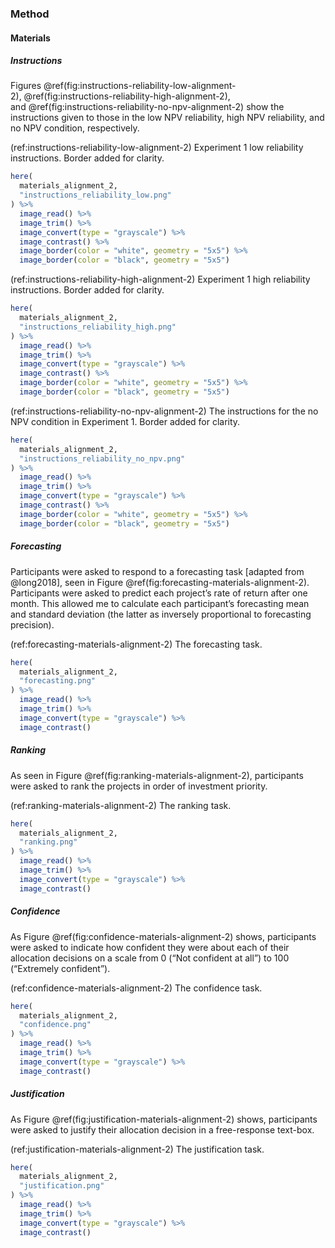 ### Method

#### Materials

##### Instructions {#instructions-materials-alignment-2-appendix}

Figures \@ref(fig:instructions-reliability-low-alignment-2), \@ref(fig:instructions-reliability-high-alignment-2),
and \@ref(fig:instructions-reliability-no-npv-alignment-2) show the instructions
given to those in the low NPV reliability, high NPV reliability, and no NPV
condition, respectively.

(ref:instructions-reliability-low-alignment-2) Experiment 1 low reliability instructions. Border added for clarity.

```r
here(
  materials_alignment_2,
  "instructions_reliability_low.png"
) %>%
  image_read() %>%
  image_trim() %>%
  image_convert(type = "grayscale") %>%
  image_contrast() %>%
  image_border(color = "white", geometry = "5x5") %>%
  image_border(color = "black", geometry = "5x5")
```

(ref:instructions-reliability-high-alignment-2) Experiment 1 high reliability instructions. Border added for clarity.

```r
here(
  materials_alignment_2,
  "instructions_reliability_high.png"
) %>%
  image_read() %>%
  image_trim() %>%
  image_convert(type = "grayscale") %>%
  image_contrast() %>%
  image_border(color = "white", geometry = "5x5") %>%
  image_border(color = "black", geometry = "5x5")
```

(ref:instructions-reliability-no-npv-alignment-2) The instructions for the no NPV condition in Experiment 1. Border added for clarity.

```r
here(
  materials_alignment_2,
  "instructions_reliability_no_npv.png"
) %>%
  image_read() %>%
  image_trim() %>%
  image_convert(type = "grayscale") %>%
  image_contrast() %>%
  image_border(color = "white", geometry = "5x5") %>%
  image_border(color = "black", geometry = "5x5")
```

##### Forecasting {#forecasting-materials-alignment-2}

Participants were asked to respond to a forecasting task [adapted from
@long2018], seen in Figure \@ref(fig:forecasting-materials-alignment-2).
Participants were asked to predict each project’s rate of return after one
month. This allowed me to calculate each participant’s forecasting mean and
standard deviation (the latter as inversely proportional to forecasting
precision).

(ref:forecasting-materials-alignment-2) The forecasting task.

```r
here(
  materials_alignment_2,
  "forecasting.png"
) %>%
  image_read() %>%
  image_trim() %>%
  image_convert(type = "grayscale") %>%
  image_contrast()
```

##### Ranking {#ranking-materials-alignment-2}

As seen in Figure \@ref(fig:ranking-materials-alignment-2), participants were
asked to rank the projects in order of investment priority.

(ref:ranking-materials-alignment-2) The ranking task.

```r
here(
  materials_alignment_2,
  "ranking.png"
) %>%
  image_read() %>%
  image_trim() %>%
  image_convert(type = "grayscale") %>%
  image_contrast()
```

##### Confidence {#confidence-materials-alignment-2}

As Figure \@ref(fig:confidence-materials-alignment-2) shows, participants were
asked to indicate how confident they were about each of their allocation
decisions on a scale from 0 ("Not confident at all") to 100 ("Extremely
confident").

(ref:confidence-materials-alignment-2) The confidence task.

```r
here(
  materials_alignment_2,
  "confidence.png"
) %>%
  image_read() %>%
  image_trim() %>%
  image_convert(type = "grayscale") %>%
  image_contrast()
```

##### Justification {#justification-materials-alignment-2}

As Figure \@ref(fig:justification-materials-alignment-2) shows, participants
were asked to justify their allocation decision in a free-response text-box.

(ref:justification-materials-alignment-2) The justification task.

```r
here(
  materials_alignment_2,
  "justification.png"
) %>%
  image_read() %>%
  image_trim() %>%
  image_convert(type = "grayscale") %>%
  image_contrast()
```
